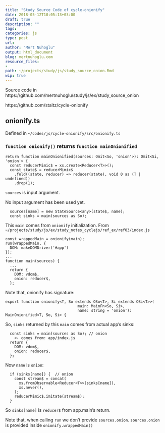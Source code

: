 ```yaml
---
title: "Study Source Code of cycle-onionify"
date: 2018-05-12T10:05:13+03:00 
draft: true
description: ""
tags:
categories: js
type: post
url:
author: "Mert Nuhoglu"
output: html_document
blog: mertnuhoglu.com
resource_files:
- 
path: ~/projects/study/js/study_source_onion.Rmd
wip: true
---
```


<style>
  .main-container {
    max-width: 1600px !important;
  }
</style>

Source code in https://github.com/mertnuhoglu/study/js/ex/study_source_onion

https://github.com/staltz/cycle-onionify

## onionify.ts

Defined in `~/codes/js/cycle-onionify/src/onionify.ts`

### `function onionify()` returns `function mainOnionified`

    return function mainOnionified(sources: Omit<So, 'onion'>): Omit<Si, 'onion'> {
      const reducerMimic$ = xs.create<Reducer<T>>();
      const state$ = reducerMimic$
        .fold((state, reducer) => reducer(state), void 0 as (T | undefined))
        .drop(1);

`sources` is input argument. 

No input argument has been used yet.

      sources[name] = new StateSource<any>(state$, name);
      const sinks = main(sources as So);

This `main` comes from `onionify` initialization. From `~/projects/study/js/ex/study_notes_cyclejs/ref_ex/ref03/index.js`

    const wrappedMain = onionify(main);
    run(wrappedMain, {
      DOM: makeDOMDriver('#app')
    });
    ...
    function main(sources) {
      ...
      return {
        DOM: vdom$,
        onion: reducer$,
      };

Note that, onionify has signature:

    export function onionify<T, So extends OSo<T>, Si extends OSi<T>>(
                                    main: MainFn<So, Si>,
                                    name: string = 'onion'): MainOnionified<T, So, Si> {

So, `sinks` returned by this `main` comes from actual app's sinks:

      const sinks = main(sources as So); // onion
        <- comes from: app/index.js
      return {
        DOM: vdom$,
        onion: reducer$,
      };

Now `name` is `onion`:

      if (sinks[name]) {  // onion
        const stream$ = concat(
          xs.fromObservable<Reducer<T>>(sinks[name]),
          xs.never(),
        );
        reducerMimic$.imitate(stream$);
      }

So `sinks[name]` is `reducer$` from app.main's return.

Note that, when calling `run` we don't provide `sources.onion`. `sources.onion` is provided inside `onionify.wrappedMain()`
